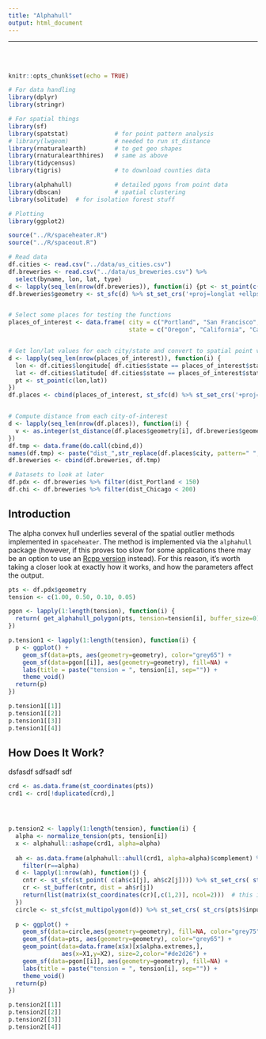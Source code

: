 ```yaml
---
title: "Alphahull"
output: html_document
---
```


<hr>
<br>
<br>

```r
knitr::opts_chunk$set(echo = TRUE)

# For data handling
library(dplyr)
library(stringr)

# For spatial things
library(sf)
library(spatstat)             # for point pattern analysis
# library(lwgeom)             # needed to run st_distance
library(rnaturalearth)        # to get geo shapes
library(rnaturalearthhires)   # same as above
library(tidycensus)
library(tigris)               # to download counties data

library(alphahull)            # detailed pgons from point data
library(dbscan)               # spatial clustering
library(solitude)  # for isolation forest stuff

# Plotting
library(ggplot2)

source("../R/spaceheater.R")
source("../R/spaceout.R")
```


```r

# Read data
df.cities <- read.csv("../data/us_cities.csv")
df.breweries <- read.csv("../data/us_breweries.csv") %>% 
  select(byname, lon, lat, type) 
d <- lapply(seq_len(nrow(df.breweries)), function(i) {pt <- st_point(c(df.breweries$lon[i],df.breweries$lat[i]))})
df.breweries$geometry <- st_sfc(d) %>% st_set_crs('+proj=longlat +ellps=WGS84 +datum=WGS84 +no_defs')


# Select some places for testing the functions
places_of_interest <- data.frame( city = c("Portland", "San Francisco", "San Diego", "Denver", "Chicago", "New York"),
                                  state = c("Oregon", "California", "California", "Colorado", "Illinois", "New York"))


# Get lon/lat values for each city/state and convert to spatial point via sf
d <- lapply(seq_len(nrow(places_of_interest)), function(i) {
  lon <- df.cities$longitude[ df.cities$state == places_of_interest$state[i] &  df.cities$city == places_of_interest$city[i] ]
  lat <- df.cities$latitude[ df.cities$state == places_of_interest$state[i] &  df.cities$city == places_of_interest$city[i] ]
  pt <- st_point(c(lon,lat))
})
df.places <- cbind(places_of_interest, st_sfc(d) %>% st_set_crs('+proj=longlat +ellps=WGS84 +datum=WGS84 +no_defs') )


# Compute distance from each city-of-interest
d <- lapply(seq_len(nrow(df.places)), function(i) {
  v <- as.integer(st_distance(df.places$geometry[i], df.breweries$geometry))/1000  # convert to km
})
df.tmp <- data.frame(do.call(cbind,d))
names(df.tmp) <- paste("dist_",str_replace(df.places$city, pattern=" ", ""), sep="")
df.breweries <- cbind(df.breweries, df.tmp)

# Datasets to look at later
df.pdx <- df.breweries %>% filter(dist_Portland < 150)
df.chi <- df.breweries %>% filter(dist_Chicago < 200)
```

## Introduction

The alpha convex hull underlies several of the spatial outlier methods implemented in `spaceheater`.  The method is implemented via the `alphahull` package (however, if this proves too slow for some applications there may be an option to use an [Rcpp version](https://github.com/federicoairoldi/ProgettoPACS) instead).  For this reason, it's worth taking a closer look at exactly how it works, and how the parameters affect the output.

```r
pts <- df.pdx$geometry
tension <- c(1.00, 0.50, 0.10, 0.05)

pgon <- lapply(1:length(tension), function(i) {
  return( get_alphahull_polygon(pts, tension=tension[i], buffer_size=0) )
})

p.tension1 <- lapply(1:length(tension), function(i) {
  p <- ggplot() +
    geom_sf(data=pts, aes(geometry=geometry), color="grey65") +
    geom_sf(data=pgon[[i]], aes(geometry=geometry), fill=NA) +
    labs(title = paste("tension = ", tension[i], sep="")) +
    theme_void()
  return(p)
})

```

```r
p.tension1[[1]]
p.tension1[[2]]
p.tension1[[3]]
p.tension1[[4]]
```

## How Does It Work?

dsfasdf
sdfsadf
sdf

```r


crd <- as.data.frame(st_coordinates(pts))
crd1 <- crd[!duplicated(crd),]




p.tension2 <- lapply(1:length(tension), function(i) {
  alpha <- normalize_tension(pts, tension[i])
  x <- alphahull::ashape(crd1, alpha=alpha)
  
  ah <- as.data.frame(alphahull::ahull(crd1, alpha=alpha)$complement) %>%
    filter(r==alpha)
  d <- lapply(1:nrow(ah), function(j) {
    cntr <- st_sfc(st_point( c(ah$c1[j], ah$c2[j]))) %>% st_set_crs( st_crs(pts)$input )
    cr <- st_buffer(cntr, dist = ah$r[j])
    return(list(matrix(st_coordinates(cr)[,c(1,2)], ncol=2)))  # this is stupid
  })
  circle <- st_sfc(st_multipolygon(d)) %>% st_set_crs( st_crs(pts)$input )
  
  p <- ggplot() +
    geom_sf(data=circle,aes(geometry=geometry), fill=NA, color="grey75",size=0.2) +
    geom_sf(data=pts, aes(geometry=geometry), color="grey65") +
    geom_point(data=data.frame(x$x)[x$alpha.extremes,], 
               aes(x=X1,y=X2), size=2,color="#de2d26") +
    geom_sf(data=pgon[[i]], aes(geometry=geometry), fill=NA) +
    labs(title = paste("tension = ", tension[i], sep="")) +
    theme_void()
  return(p)
})
```

```r
p.tension2[[1]]
p.tension2[[2]]
p.tension2[[3]]
p.tension2[[4]]
```